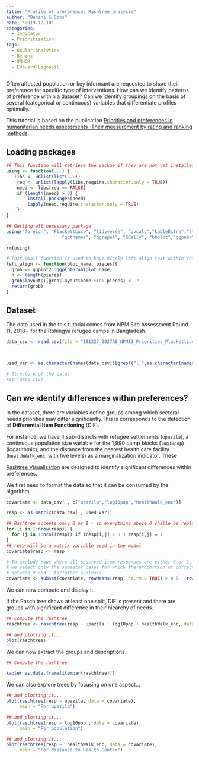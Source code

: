```yaml
---
title: "Profile of preference: Rashtree analysis"
author: "Benini & Sons"
date: "2019-12-10"
categories:
  - Indicator
  - Prioritisation
tags:
  - Okular-Analytics
  - Benini
  - UNHCR
  - Edouard-Legoupil
---
```



Often affected population or key informant are requested to share their preference for specific type of interventions.  How can we identify patterns of preference within a dataset? Can we identify  groupings  on  the  basis of several (categorical or continuous) variables that differentiate profiles optimally.

<!--MORE-->

This tutorial is based on the publication [Priorities and preferences in humanitarian needs assessments -Their measurement by rating and ranking methods](http://aldo-benini.org/Level2/HumanitData/OkularAnalytics_Priorities_and_Preferences_v2019_01_23.pdf).

## Loading packages

```r
## This function will retrieve the packae if they are not yet installed.
using <- function(...) {
   libs <- unlist(list(...))
    req <- unlist(lapply(libs,require,character.only = TRUE))
    need <- libs[req == FALSE]
    if (length(need) > 0) { 
        install.packages(need)
        lapply(need,require,character.only = TRUE)
    }
}

## Getting all necessary package
using("foreign", "PlackettLuce", "tidyverse", "qvcalc","kableExtra","stargazer","NLP",
                     "ggthemes", "ggrepel", "GGally", "bbplot","ggpubr",'grid','gridExtra', 'forcat', 'psychotree')

rm(using)

# This small function is used to have nicely left align text within charts produced with ggplot2
left_align <- function(plot_name, pieces){
  grob <- ggplot2::ggplotGrob(plot_name)
  n <- length(pieces)
  grob$layout$l[grob$layout$name %in% pieces] <- 2
  return(grob)
}


```

## Dataset

The data used in the this tutorial comes from NPM Site Assessment Round 11, 2018 - for  the  Rohingya  refugee camps in Bangladesh.

```r
data_csv <- read.csv(file = "181227_2027AB_NPM11_Priorities_PlackettLuce.csv", header = T, sep = ",")


 
used_var <- as.character(names(data_csv))[grepl("l_",as.character(names(data_csv)))]

# Structure of the data:
#str(data_csv)
```


## Can we identify differences within preferences?


In the dataset, there are variables define groups among which sectoral needs priorities may differ significantly.This is corresponds to the detection of __Differential Item Functioning__ (DIF).


For instance, we have 4 sub-districts with refugee settlements (`upazila`), a continuous population size variable for the 1,990 camp blocks (`log10pop`) (logarithmic), and the distance from the nearest health care facility (`healthWalk_enc`, with five levels) as a marginalization indicator. These 

[Rashtree Visualisation](https://cran.r-project.org/web/packages/psychotree/vignettes/raschtree.pdf) are designed to identify significant differences within preferences.

We first need to format the data so that it can be consumed by the algorithm.

```r
covariate <- data_csv[ , c("upazila","log10pop","healthWalk_enc")]

resp <- as.matrix(data_csv[ , used_var])

## Rashtree accepts only 0 or 1 - so everything above 0 shalle be replaced by 1
for (i in 1:nrow(resp)) {
  for (j in 1:ncol(resp)) if (resp[i,j] > 0 ) resp[i,j] = 1
}
## resp will be a matrix variable used in the model
covariate$resp <- resp

# To exclude rows where all observed item responses are either 0 or 1, 
# we select only the subsetof cases for which the proportion of correct item responses is strictly
# between 0 and 1 forfuther analysis.
covariate <- subset(covariate, rowMeans(resp, na.rm = TRUE) > 0 &   rowMeans(resp, na.rm = TRUE) < 1)
``` 

We can now compute and display it. 

If the Rasch tree shows at least one split, DIF is present and there are groups with significant difference in their hiearchy of needs.


```r
## Compute the rashtree
raschtree <- raschtree(resp ~ upazila + log10pop + healthWalk_enc, data = covariate)

## and plotting it...
plot(raschtree)
```


We can now extract the groups and descriptions.

```r
## Compute the rashtree

kable( as.data.frame(itempar(raschtree)))


```

We can also explore trees by focusing on one aspect...


```r

## and plotting it...
plot(raschtree(resp ~ upazila, data = covariate),
     main = "For upazila")
```



```r

## and plotting it...
plot(raschtree(resp ~ log10pop , data = covariate),
     main = "For population")
```



```r

## and plotting it...
plot(raschtree(resp ~  healthWalk_enc, data = covariate),
     main = "For distance to Health Center")
```




